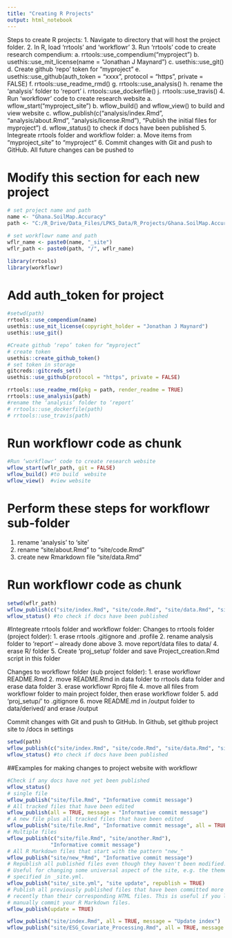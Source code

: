 ```yaml
---
title: "Creating R Projects"
output: html_notebook
---
```


Steps to create R projects:
1.	Navigate to directory that will host the project folder.
2.	In R, load ‘rrtools’ and ‘workflowr’
3.	Run ‘rrtools’ code to create research compendium:
a.	rrtools::use_compendium("myproject ")
b.	usethis::use_mit_license(name = "Jonathan J Maynard")
c.	usethis::use_git()
d.	Create github ‘repo’ token for “myproject”
e.	usethis::use_github(auth_token = "xxxx", protocol = "https", private = FALSE)
f.	rrtools::use_readme_rmd()
g.	rrtools::use_analysis()
h.	rename the ‘analysis’ folder to ‘report’
i.	rrtools::use_dockerfile()
j.	rrtools::use_travis()
4.	Run ‘workflowr’ code to create research website
a.	wflow_start("myproject_site")
b.	wflow_build() and wflow_view() to build and view website
c.	wflow_publish(c("analysis/index.Rmd", "analysis/about.Rmd", "analysis/license.Rmd"), "Publish the initial files for myproject")
d.	wflow_status() to check if docs have been published
5.	Integreate rrtools folder and workflow folder:
a.	Move items from "myproject_site" to "myproject "
6.	Commit changes with Git and push to GitHub. All future changes can be pushed to

# Modify this section for each new project
```r
# set project name and path
name <- "Ghana.SoilMap.Accuracy"
path <- "C:/R_Drive/Data_Files/LPKS_Data/R_Projects/Ghana.SoilMap.Accuracy"
```

```r
# set workflowr name and path
wflr_name <- paste0(name, "_site")
wflr_path <- paste0(path, "/", wflr_name)
```

```r
library(rrtools)
library(workflowr)
```

# Add auth_token for project

```r
#setwd(path)
rrtools::use_compendium(name)
usethis::use_mit_license(copyright_holder = "Jonathan J Maynard")
usethis::use_git()

#Create github ‘repo’ token for “myproject”
# create token
usethis::create_github_token()
# set token in storage
gitcreds::gitcreds_set()
usethis::use_github(protocol = "https", private = FALSE)

rrtools::use_readme_rmd(pkg = path, render_readme = TRUE)
rrtools::use_analysis(path)
#rename the ‘analysis’ folder to ‘report’
# rrtools::use_dockerfile(path)
# rrtools::use_travis(path)
```

# Run workflowr code as chunk
```r
#Run ‘workflowr’ code to create research website
wflow_start(wflr_path, git = FALSE)
wflow_build() #to build  website
wflow_view()  #view website
```

# Perform these steps for workflowr sub-folder
  1. rename 'analysis' to 'site'
  2. rename "site/about.Rmd" to "site/code.Rmd"
  2. create new Rmarkdown file "site/data.Rmd"

# Run workflowr code as chunk
```r
setwd(wflr_path)
wflow_publish(c("site/index.Rmd", "site/code.Rmd", "site/data.Rmd", "site/license.Rmd"), "Publish the initial files for myproject")
wflow_status() #to check if docs have been published
```

#Integreate rrtools folder and workflowr folder:
Changes to rrtools folder (project folder):
  1. erase rrtools .gitignore and .profile
  2. rename analysis folder to 'report' -- already done above
  3. move report/data files to data/
  4. erase R/ folder
  5. Create 'proj_setup' folder and save Project_creation.Rmd script in this folder


Changes to workflowr folder (sub project folder):
  1. erase workflowr README.Rmd
  2. move README.Rmd in data folder to rrtools data folder and erase data folder
  3. erase workflowr Rproj file
  4. move all files from workflowr folder to main project folder, then erase workflowr folder
  5. add 'proj_setup/' to .gitignore
  6. move README.md in /output folder to data/derived/ and erase /output 
  
Commit changes with Git and push to GitHub.
In Github, set github project site to /docs in settings



```r
setwd(path)
wflow_publish(c("site/index.Rmd", "site/code.Rmd", "site/data.Rmd", "site/license.Rmd"), "Publish the initial files for myproject")
wflow_status() #to check if docs have been published
```


##Examples for making changes to project website with workflowr
```r
#Check if any docs have not yet been published
wflow_status() 
# single file
wflow_publish("site/file.Rmd", "Informative commit message")
# All tracked files that have been edited
wflow_publish(all = TRUE, message = "Informative commit message")
# A new file plus all tracked files that have been edited
wflow_publish("site/file.Rmd", "Informative commit message", all = TRUE)
# Multiple files
wflow_publish(c("site/file.Rmd", "site/another.Rmd"),
              "Informative commit message")
# All R Markdown files that start with the pattern "new_"
wflow_publish("site/new_*Rmd", "Informative commit message")
# Republish all published files even though they haven't been modified.
# Useful for changing some universal aspect of the site, e.g. the theme
# specified in _site.yml.
wflow_publish("site/_site.yml", "site update", republish = TRUE)
# Publish all previously published files that have been committed more
# recently than their corresponding HTML files. This is useful if you like to
# manually commit your R Markdown files.
wflow_publish(update = TRUE)

wflow_publish("site/index.Rmd", all = TRUE, message = "Update index")
wflow_publish("site/ESG_Covariate_Processing.Rmd", all = TRUE, message = "Update ESG covariate processing")
```
